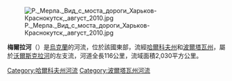 {{unreferenced|time=2015-09-15T08:19:24+00:00}}
[[Image:Р._Мерла._Вид_с_моста_дороги_Харьков-Краснокутск,_август_2010.jpg|right]]

'''梅爾拉河'''（{{lang-uk|Мерла}}）是[[烏克蘭|烏克蘭]]的河流，位於該國東部，流經[[哈爾科夫州|哈爾科夫州]]和[[波爾塔瓦州|波爾塔瓦州]]，屬於[[沃爾斯克拉河|沃爾斯克拉河]]的左支流，河道全長116公里，流域面積2,030平方公里。

{{DEFAULTSORT:Мерла (річка)}}
[[Category:哈爾科夫州河流|Category:哈爾科夫州河流]]
[[Category:波爾塔瓦州河流|Category:波爾塔瓦州河流]]


{{Ukraine-river-stub}}